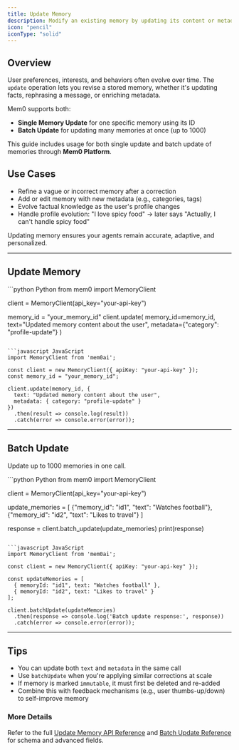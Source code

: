 ```yaml
---
title: Update Memory
description: Modify an existing memory by updating its content or metadata.
icon: "pencil"
iconType: "solid"
---
```


## Overview

User preferences, interests, and behaviors often evolve over time. The `update` operation lets you revise a stored memory, whether it's updating facts, rephrasing a message, or enriching metadata.

Mem0 supports both:
- **Single Memory Update** for one specific memory using its ID
- **Batch Update** for updating many memories at once (up to 1000)

This guide includes usage for both single update and batch update of memories through **Mem0 Platform**.


## Use Cases

- Refine a vague or incorrect memory after a correction
- Add or edit memory with new metadata (e.g., categories, tags)
- Evolve factual knowledge as the user's profile changes
- Handle profile evolution: "I love spicy food" → later says "Actually, I can't handle spicy food"

Updating memory ensures your agents remain accurate, adaptive, and personalized.

---

## Update Memory

<CodeGroup>
```python Python
from mem0 import MemoryClient

client = MemoryClient(api_key="your-api-key")

memory_id = "your_memory_id"
client.update(
    memory_id=memory_id,
    text="Updated memory content about the user",
    metadata={"category": "profile-update"}
)
```

```javascript JavaScript
import MemoryClient from 'mem0ai';

const client = new MemoryClient({ apiKey: "your-api-key" });
const memory_id = "your_memory_id";

client.update(memory_id, {
  text: "Updated memory content about the user",
  metadata: { category: "profile-update" }
})
  .then(result => console.log(result))
  .catch(error => console.error(error));
```
</CodeGroup>

---

## Batch Update

Update up to 1000 memories in one call.

<CodeGroup>
```python Python
from mem0 import MemoryClient

client = MemoryClient(api_key="your-api-key")

update_memories = [
    {"memory_id": "id1", "text": "Watches football"},
    {"memory_id": "id2", "text": "Likes to travel"}
]

response = client.batch_update(update_memories)
print(response)
```

```javascript JavaScript
import MemoryClient from 'mem0ai';

const client = new MemoryClient({ apiKey: "your-api-key" });

const updateMemories = [
  { memoryId: "id1", text: "Watches football" },
  { memoryId: "id2", text: "Likes to travel" }
];

client.batchUpdate(updateMemories)
  .then(response => console.log('Batch update response:', response))
  .catch(error => console.error(error));
```
</CodeGroup>

---

## Tips

- You can update both `text` and `metadata` in the same call
- Use `batchUpdate` when you're applying similar corrections at scale
- If memory is marked `immutable`, it must first be deleted and re-added
- Combine this with feedback mechanisms (e.g., user thumbs-up/down) to self-improve memory


### More Details

Refer to the full [Update Memory API Reference](/api-reference/memory/update-memory) and [Batch Update Reference](/api-reference/memory/batch-update) for schema and advanced fields.
